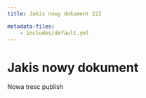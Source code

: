 ```yaml
---
title: Jakis nowy dokument 222

metadata-files:
    - includes/default.yml
---
```


# Jakis nowy dokument

Nowa tresc publish